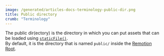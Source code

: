 ```yaml
---
image: /generated/articles-docs-terminology-public-dir.png
title: Public directory
crumb: "Terminology"
---
```


The public dir(ectory) is the directory in which you can put assets that can be loaded using [`staticFile()`](/docs/staticfile).  
By default, it is the directory that is named `public/` inside the [Remotion Root](/docs/terminology/remotion-root).
